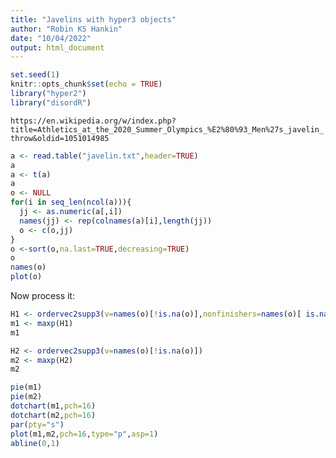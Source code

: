 ```yaml
---
title: "Javelins with hyper3 objects"
author: "Robin KS Hankin"
date: "10/04/2022"
output: html_document
---
```


```r
set.seed(1)
knitr::opts_chunk$set(echo = TRUE)
library("hyper2")
library("disordR")
```


`https://en.wikipedia.org/w/index.php?title=Athletics_at_the_2020_Summer_Olympics_%E2%80%93_Men%27s_javelin_throw&oldid=1051014985`


```r
a <- read.table("javelin.txt",header=TRUE)
a
a <- t(a)
a
o <- NULL
for(i in seq_len(ncol(a))){
  jj <- as.numeric(a[,i])
  names(jj) <- rep(colnames(a)[i],length(jj))
  o <- c(o,jj)
}
o <-sort(o,na.last=TRUE,decreasing=TRUE)
o
names(o)
plot(o)
```

Now process it:

```r
H1 <- ordervec2supp3(v=names(o)[!is.na(o)],nonfinishers=names(o)[ is.na(o)])
m1 <- maxp(H1)
m1
```


```r
H2 <- ordervec2supp3(v=names(o)[!is.na(o)])
m2 <- maxp(H2)
m2
```

```r
pie(m1)
pie(m2)
dotchart(m1,pch=16)
dotchart(m2,pch=16)
par(pty="s")
plot(m1,m2,pch=16,type="p",asp=1)
abline(0,1)
```
